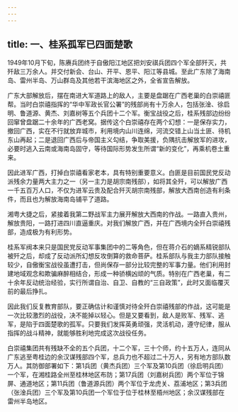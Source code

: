 ```yaml
---
---
---
```

title: 一、桂系孤军已四面楚歌
---




1949年10月下旬，陈赓兵团终于自傲阳江地区把刘安祺兵团四个军全部歼灭，共歼敌三万余人。并交付新会、台山、开平、恩平、阳江等县城。至此广东除了海南岛、雷州半岛、万山群岛及其他若干滨海地区之外，全省宣告解放。

广东大部解放后，摆在南进大军道路上的敌人，主要是盘踞在广西老巢的白崇禧匪帮。当时白崇禧指挥的“华中军政长官公署”的残部尚有十万余人，包括张淦、徐启明、鲁道源、黄杰、刘嘉树等五个兵团十二个军。衡宝战役之后，桂系残部边纷纷回窜曾盘踞二十余年的广西老窝。据传这个白崇禧存在两个幻想：一是保存实力，撤回广西，实在不行就放弃城市，利用境内山川连绵，河流交错上山当土匪、待机东山再起；二是退回广西后与帝国主义勾结，争取美援，负隅抗击解放军的进攻，必要时逃入云南或海南岛固守，等待国际形势发生所谓“新的变化”，再乘机卷土重来。

因此进军广西，打掉白崇禧看家老本，具有特别重要意义。白匪是目前国民党反动派残余力量两大主力之一（另一主力是胡宗南残部），如将其全歼，可以解放广西一千五百万人口，不仅为进军云贵及配合歼灭胡宗南残部，解放大西南创造有利条件，而且也为解放海南岛铺平了道路。

湘粤大捷之后，紧接着我第二野战军主力展开解放大西南的作战。一路直入贵州，解放贵阳，一路打进四川直逼重庆。对我们解放广西，并在广西境内全歼白崇禧残部，造成极为有利形势。

桂系军阀本来只是国民党反动军事集团中的二等角色，但在蒋介石的嫡系精锐部队被歼之后，却成了反动派所幻想反攻倒算的救命菩萨。桂系部队与我主力部队接触较少，自傲衡宝战役虽遭打击，但尚保存一部分比较完整的军事力量。他们利用封建地域观念和欺骗麻醉相结合，形成一种骄横凶顽的气质。特别在广西老巢，有二十余年反动统治经验，实行所谓自治、自卫、自教的“三自政策”，此时又面临覆灭前的最后挣扎。

因此我们反复教育部队，要正确估计和谨慎对待全歼白崇禧残部的作战，这可能是一次比较激烈的战役，决不能掉以轻心。但是又要看到，敌人是败军、残军、逃军，是陷于四面楚歌的孤军。只要我们发挥英勇顽强，灵活机动，遵守纪律，服从指挥的战斗精神，就能够胜利地完成这次战役任务。

白崇禧集团共有残缺不全的五个兵团，十二个军，三十个师，约十五万人，连同从广东逃至粤桂边的余汉谋残部四个军，总兵力也不超过二十万人，另有地方部队数万人。其防御部署如下：第1兵团（黄杰兵团）三个军及第10兵团（徐启明兵团）一个军，在湘桂路全州至桂林地区布防；第17兵团（刘嘉树兵团）两个军位于锦屏、通道地区；第11兵团（鲁道源兵团）两个军位于龙虎关、荔浦地区；第3兵团（张淦兵团）三个军及第10兵团一个军位于位于桂林至梧州地区；余汉谋残部在雷州半岛地区。